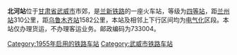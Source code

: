 {{Infobox China railway station 
 |车站名称=北河站
 |车站位置=[[甘肃省|甘肃省]][[武威市|武威市]]市郊
 |归属=[[兰州铁路局|兰州铁路局]] 
 |线路=[[兰新铁路|兰新铁路]] 
 |车站等级=[[四等站_(中国)|四等站]] 
}}
'''北河站'''位于[[甘肃省|甘肃省]][[武威市|武威市]]市郊，是[[兰新铁路|兰新铁路]]的一座火车站，等级为[[四等站_(中国)|四等站]]，距[[兰州站|兰州站]]310公里，距[[乌鲁木齐站|乌鲁木齐站]]1582公里，本站及相邻上下行区间均为[[电气化|电气化]]区段。本站仅办理货运，不办理客运业务。邮政编码为733004。

{{Start rail box|[[中国铁路|中国铁路]]}} 
{{s-inop|[[武威站|武威]]}} 
{{s-line|[[兰新铁路|兰新铁路]]}} 
{{s-inop|[[槐安站|槐安]]}} 
{{End box}} 
 
{{兰新铁路}} 
[[Category:1955年启用的铁路车站|Category:1955年启用的铁路车站]] 
[[Category:武威市铁路车站|Category:武威市铁路车站]]